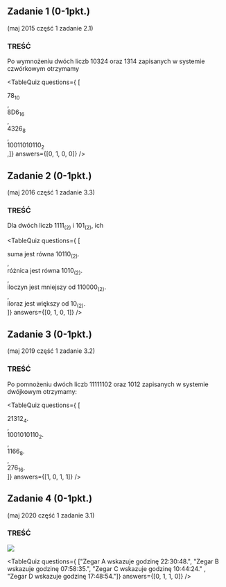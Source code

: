 
## Zadanie 1 (0-1pkt.)
(maj 2015 część 1 zadanie 2.1)

### TREŚĆ
Po wymnożeniu dwóch liczb 10324 oraz 1314 zapisanych w systemie czwórkowym
otrzymamy

<TableQuiz 
    questions={
      [<div>78<sub>10</sub></div>, 
      <div>8D6<sub>16</sub></div>, 
      <div>4326<sub>8</sub></div>, 
      <div>10011010110<sub>2</sub></div>,]} 
    answers={[0, 1, 0, 0]}
/>

## Zadanie 2 (0-1pkt.)
(maj 2016 część 1 zadanie 3.3)

### TREŚĆ
Dla dwóch liczb 1111<sub>(2)</sub> i 101<sub>(2)</sub>, ich

<TableQuiz 
    questions={
      [<div>suma jest równa 10110<sub>(2)</sub>.</div>, 
      <div>różnica jest równa 1010<sub>(2)</sub>.</div>, 
      <div>iloczyn jest mniejszy od 110000<sub>(2)</sub>.</div>, 
      <div>iloraz jest większy od 10<sub>(2)</sub>. </div>]} 
    answers={[0, 1, 0, 1]}
/>

## Zadanie 3 (0-1pkt.)
(maj 2019 część 1 zadanie 3.2)

### TREŚĆ
Po pomnożeniu dwóch liczb 11111102 oraz 1012 zapisanych w systemie dwójkowym otrzymamy: 

<TableQuiz 
    questions={
      [<div>21312<sub>4</sub>.</div>, 
      <div>1001010110<sub>2</sub>.</div>, 
      <div>1166<sub>8</sub>.</div>, 
      <div>276<sub>16</sub>. </div>]} 
    answers={[1, 0, 1, 1]}
/>

## Zadanie 4 (0-1pkt.)
(maj 2020 część 1 zadanie 3.1)

### TREŚĆ
![](https://i.imgur.com/Q6WjdYe.png)

<TableQuiz 
    questions={
      ["Zegar A wskazuje godzinę 22:30:48.", 
      "Zegar B wskazuje godzinę 07:58:35.", 
      "Zegar C wskazuje godzinę 10:44:24." , 
      "Zegar D wskazuje godzinę 17:48:54."]} 
    answers={[0, 1, 1, 0]}
/>




